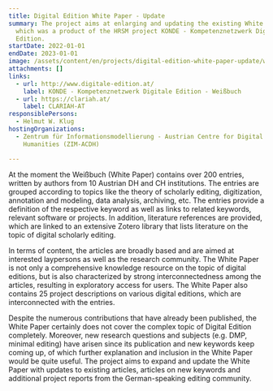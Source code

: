 ```yaml
---
title: Digital Edition White Paper - Update
summary: The project aims at enlarging and updating the existing White Paper,
  which was a product of the HRSM project KONDE - Kompetenznetzwerk Digitale
  Edition.
startDate: 2022-01-01
endDate: 2023-01-01
image: /assets/content/en/projects/digital-edition-white-paper-update/weissbuchdigitaleedition_logo_1024x396.png
attachments: []
links:
  - url: http://www.digitale-edition.at/
    label: KONDE - Kompetenznetzwerk Digitale Edition - Weißbuch
  - url: https://clariah.at/
    label: CLARIAH-AT
responsiblePersons:
  - Helmut W. Klug
hostingOrganizations:
  - Zentrum für Informationsmodellierung - Austrian Centre for Digital
    Humanities (ZIM-ACDH)

---
```

At the moment the Weißbuch (White Paper) contains over 200 entries, written by authors from 10 Austrian DH and CH institutions. The entries are grouped according to topics like the theory of scholarly editing, digitization, annotation and modeling, data analysis, archiving, etc. The entries provide a definition of the respective keyword as well as links to related keywords, relevant software or projects. In addition, literature references are provided, which are linked to an extensive Zotero library that lists literature on the topic of digital scholarly editing.

In terms of content, the articles are broadly based and are aimed at interested laypersons as well as the research community. The  White Paper is not only a comprehensive knowledge resource on the topic of digital editions, but is also characterized by strong interconnectedness among the articles, resulting in exploratory access for users. The White Paper also contains 25 project descriptions on various digital editions, which are interconnected with the entries.

Despite the numerous contributions that have already been published, the White Paper certainly does not cover the complex topic of Digital Edition completely. Moreover, new research questions and subjects (e.g. DMP, minimal editing) have arisen since its publication and new keywords keep coming up, of which further explanation and inclusion in the White Paper would be quite useful. The project aims to expand and update the White Paper with updates to existing articles, articles on new keywords and additional project reports from the German-speaking editing community.
